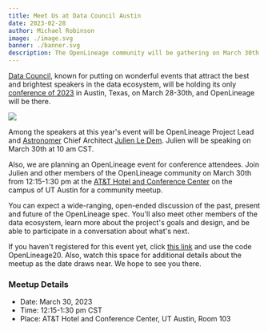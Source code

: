 ```yaml
---
title: Meet Us at Data Council Austin
date: 2023-02-28
author: Michael Robinson
image: ./image.svg
banner: ./banner.svg
description: The OpenLineage community will be gathering on March 30th at Data Council Austin -- join us!
---
```


[Data Council](https://www.datacouncil.ai/), known for putting on wonderful 
events that attract the best and brightest speakers in the data ecosystem, will 
be holding its only [conference of 2023](https://www.datacouncil.ai/austin) in 
Austin, Texas, on March 28-30th, and OpenLineage will be there. 

![](./banner.svg#banner)

<!--truncate-->

Among the speakers at this year's event will be OpenLineage Project Lead and 
[Astronomer](https://astronomer.io) Chief Architect [Julien Le Dem](https://www.datacouncil.ai/talks/ten-years-of-building-open-source-standards?hsLang=en).
Julien will be speaking on March 30th at 10 am CST.

Also, we are planning an OpenLineage event for conference attendees. Join Julien 
and other members of the OpenLineage community on March 30th from 12:15-1:30 pm 
at the [AT&T Hotel and Conference Center](https://meetattexas.com/hotel) on the 
campus of UT Austin for a community meetup.

You can expect a wide-ranging, open-ended discussion of the past, present and 
future of the OpenLineage spec. You'll also meet other members of the data 
ecosystem, learn more about the project's goals and design, and be able to 
participate in a conversation about what's next.

If you haven't registered for this event yet, click 
[this link](https://www.tickettailor.com/events/datacouncil/747883?hsCtaTracking=dc0af239-1ec5-4c9f-a175-f487bb858074%7Ca9aa7625-43fb-436d-b05d-9666bab6e414&_ga=2.239870401.316757827.1677608801-1529956930.1676647160) 
and use the code OpenLineage20. Also, watch this space for additional details 
about the meetup as the date draws near. We hope to see you there.

### Meetup Details
- Date: March 30, 2023
- Time: 12:15-1:30 pm CST 
- Place: AT&T Hotel and Conference Center, UT Austin, Room 103

